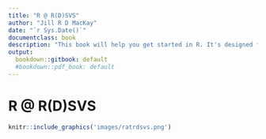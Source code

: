 ```yaml
---
title: "R @ R(D)SVS"
author: "Jill R D MacKay"
date: "`r Sys.Date()`"
documentclass: book
description: "This book will help you get started in R. It's designed for students (and staff) at R(D)SVS, and is free to use and adapt."
output:
  bookdown::gitbook: default
  #bookdown::pdf_book: default
---
```

# R @ R(D)SVS



```r
knitr::include_graphics('images/ratrdsvs.png')
```

<!-- If you need PDF output, uncomment bookdown::pdf_book above in YAML. You will need a LaTeX installation, e.g., https://yihui.name/tinytex/ -->



